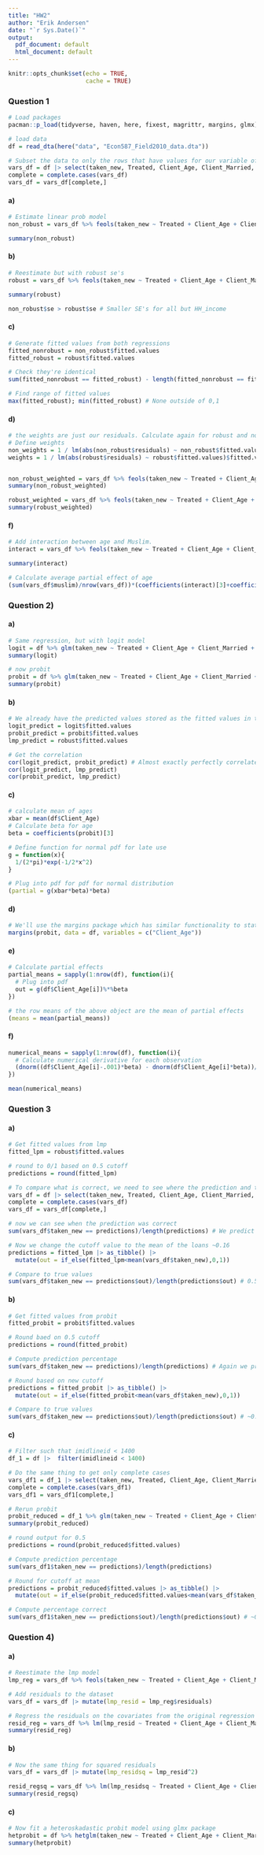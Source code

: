 ```yaml
---
title: "HW2"
author: "Erik Andersen"
date: "`r Sys.Date()`"
output:
  pdf_document: default
  html_document: default
---
```


```r
knitr::opts_chunk$set(echo = TRUE,
                      cache = TRUE)
```

### Question 1

```r
# Load packages
pacman::p_load(tidyverse, haven, here, fixest, magrittr, margins, glmx)

# load data
df = read_dta(here("data", "Econ587_Field2010_data.dta"))

# Subset the data to only the rows that have values for our variable of interest
vars_df = df |> select(taken_new, Treated, Client_Age, Client_Married, Client_Education, HH_Size, HH_Income, muslim, Hindu_SC_Kat)
complete = complete.cases(vars_df)
vars_df = vars_df[complete,]
```

#### a)

```r
# Estimate linear prob model
non_robust = vars_df %>% feols(taken_new ~ Treated + Client_Age + Client_Married + Client_Education + HH_Size + HH_Income + muslim + Hindu_SC_Kat ,.)

summary(non_robust)
```

#### b)

```r
# Reestimate but with robust se's
robust = vars_df %>% feols(taken_new ~ Treated + Client_Age + Client_Married + Client_Education + HH_Size + HH_Income + muslim + Hindu_SC_Kat ,., vcov = "hetero")

summary(robust)

non_robust$se > robust$se # Smaller SE's for all but HH_income
```

#### c)

```r
# Generate fitted values from both regressions
fitted_nonrobust = non_robust$fitted.values
fitted_robust = robust$fitted.values

# Check they're identical
sum(fitted_nonrobust == fitted_robust) - length(fitted_nonrobust == fitted_robust) # Roundabout way to check all values are true

# Find range of fitted values
max(fitted_robust); min(fitted_robust) # None outside of 0,1
```

#### d)

```r
# the weights are just our residuals. Calculate again for robust and non-robust
# Define weights
non_weights = 1 / lm(abs(non_robust$residuals) ~ non_robust$fitted.values)$fitted.values^2
weights = 1 / lm(abs(robust$residuals) ~ robust$fitted.values)$fitted.values^2


non_robust_weighted = vars_df %>% feols(taken_new ~ Treated + Client_Age + Client_Married + Client_Education + HH_Size + HH_Income + muslim + Hindu_SC_Kat ,., weights = non_weights)
summary(non_robust_weighted)

robust_weighted = vars_df %>% feols(taken_new ~ Treated + Client_Age + Client_Married + Client_Education + HH_Size + HH_Income + muslim + Hindu_SC_Kat ,., vcov = "hetero", weights = weights)
summary(robust_weighted)
```

#### f)

```r
# Add interaction between age and Muslim. 
interact = vars_df %>% feols(taken_new ~ Treated + Client_Age + Client_Married + Client_Education + HH_Size + HH_Income + muslim + Hindu_SC_Kat + Client_Age*muslim,.)

summary(interact)

# Calculate average partial effect of age 
(sum(vars_df$muslim)/nrow(vars_df))*(coefficients(interact)[3]+coefficients(interact)[10])+(1-sum(vars_df$muslim)/nrow(vars_df))*coefficients(interact)[3]
```

### Question 2)

#### a)

```r
# Same regression, but with logit model
logit = df %>% glm(taken_new ~ Treated + Client_Age + Client_Married + Client_Education + HH_Size + HH_Income + muslim + Hindu_SC_Kat,., family = binomial(link = 'logit'))
summary(logit)

# now probit
probit = df %>% glm(taken_new ~ Treated + Client_Age + Client_Married + Client_Education + HH_Size + HH_Income + muslim + Hindu_SC_Kat,., family = binomial(link = 'probit'))
summary(probit)
```

#### b)

```r
# We already have the predicted values stored as the fitted values in the two regression objects
logit_predict = logit$fitted.values
probit_predict = probit$fitted.values
lmp_predict = robust$fitted.values

# Get the correlation
cor(logit_predict, probit_predict) # Almost exactly perfectly correlated
cor(logit_predict, lmp_predict)
cor(probit_predict, lmp_predict)

```

#### c)

```r
# calculate mean of ages
xbar = mean(df$Client_Age)
# Calculate beta for age
beta = coefficients(probit)[3]

# Define function for normal pdf for late use
g = function(x){
  1/(2*pi)*exp(-1/2*x^2)
}

# Plug into pdf for pdf for normal distribution
(partial = g(xbar*beta)*beta)
```

#### d)

```r
# We'll use the margins package which has similar functionality to stata's margins command
margins(probit, data = df, variables = c("Client_Age"))
```

#### e)

```r
# Calculate partial effects
partial_means = sapply(1:nrow(df), function(i){
  # Plug into pdf
  out = g(df$Client_Age[i])%*%beta
})

# the row means of the above object are the mean of partial effects
(means = mean(partial_means))
```

#### f)

```r
numerical_means = sapply(1:nrow(df), function(i){
  # Calculate numerical derivative for each observation
  (dnorm((df$Client_Age[i]-.001)*beta) - dnorm(df$Client_Age[i]*beta))/.001
})

mean(numerical_means)
```

### Question 3

#### a)

```r
# Get fitted values from lmp
fitted_lpm = robust$fitted.values

# round to 0/1 based on 0.5 cutoff
predictions = round(fitted_lpm)

# To compare what is correct, we need to see where the prediction and the true outcome match. To do that, we need to compare predictions to df$taken_new. unfortunately, there is some missing data, so those aren't the same length. This code fixes that.
vars_df = df |> select(taken_new, Treated, Client_Age, Client_Married, Client_Education, HH_Size, HH_Income, muslim, Hindu_SC_Kat)
complete = complete.cases(vars_df)
vars_df = vars_df[complete,]

# now we can see when the prediction was correct
sum(vars_df$taken_new == predictions)/length(predictions) # We predict no one accepts the lone, so this number is just the proportion who don't take up the loan. Not a good predictor

# Now we change the cutoff value to the mean of the loans ~0.16
predictions = fitted_lpm |> as_tibble() |>
  mutate(out = if_else(fitted_lpm<mean(vars_df$taken_new),0,1))

# Compare to true values
sum(vars_df$taken_new == predictions$out)/length(predictions$out) # 0.52

```

#### b)

```r
# Get fitted values from probit
fitted_probit = probit$fitted.values

# Round baed on 0.5 cutoff
predictions = round(fitted_probit)

# Compute prediction percentage
sum(vars_df$taken_new == predictions)/length(predictions) # Again we predict no one takes up loan

# Round based on new cutoff
predictions = fitted_probit |> as_tibble() |> 
  mutate(out = if_else(fitted_probit<mean(vars_df$taken_new),0,1))

# Compare to true values
sum(vars_df$taken_new == predictions$out)/length(predictions$out) # ~0.54
```

#### c)

```r
# Filter such that imidlineid < 1400
df_1 = df |>  filter(imidlineid < 1400)

# Do the same thing to get only complete cases
vars_df1 = df_1 |> select(taken_new, Treated, Client_Age, Client_Married, Client_Education, HH_Size, HH_Income, muslim, Hindu_SC_Kat)
complete = complete.cases(vars_df1)
vars_df1 = vars_df1[complete,]

# Rerun probit
probit_reduced = df_1 %>% glm(taken_new ~ Treated + Client_Age + Client_Married + Client_Education + HH_Size + HH_Income + muslim + Hindu_SC_Kat,., family = binomial(link = 'probit'))
summary(probit_reduced)

# round output for 0.5
predictions = round(probit_reduced$fitted.values)

# Compute prediction percentage
sum(vars_df1$taken_new == predictions)/length(predictions)

# Round for cutoff at mean
predictions = probit_reduced$fitted.values |> as_tibble() |> 
  mutate(out = if_else(probit_reduced$fitted.values<mean(vars_df$taken_new),0,1))

# Compute percentage correct
sum(vars_df1$taken_new == predictions$out)/length(predictions$out) # ~0.54
```

### Question 4)

#### a)

```r
# Reestimate the lmp model
lmp_reg = vars_df %>% feols(taken_new ~ Treated + Client_Age + Client_Married + Client_Education + HH_Size + HH_Income + muslim + Hindu_SC_Kat ,.)

# Add residuals to the dataset
vars_df = vars_df |> mutate(lmp_resid = lmp_reg$residuals)

# Regress the residuals on the covariates from the original regression
resid_reg = vars_df %>% lm(lmp_resid ~ Treated + Client_Age + Client_Married + Client_Education + HH_Size + HH_Income + muslim + Hindu_SC_Kat ,.)
summary(resid_reg)
```

#### b)


```r
# Now the same thing for squared residuals
vars_df = vars_df |> mutate(lmp_residsq = lmp_resid^2)

resid_regsq = vars_df %>% lm(lmp_residsq ~ Treated + Client_Age + Client_Married + Client_Education + HH_Size + HH_Income + muslim + Hindu_SC_Kat ,.)
summary(resid_regsq)
```

#### c)

```r
# Now fit a heteroskadastic probit model using glmx package
hetprobit = df %>% hetglm(taken_new ~ Treated + Client_Age + Client_Married + Client_Education + HH_Size + HH_Income + muslim + Hindu_SC_Kat,., family = binomial(link = 'probit'))
summary(hetprobit)
```


































